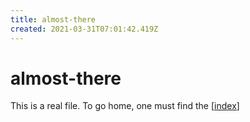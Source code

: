 ```yaml
---
title: almost-there
created: 2021-03-31T07:01:42.419Z
---
```


# almost-there

This is a real file. To go home, one must find the [[index]]

[//begin]: # "Autogenerated link references for markdown compatibility"
[index]: ../index "Commonplace of Kerrbear"
[//end]: # "Autogenerated link references"